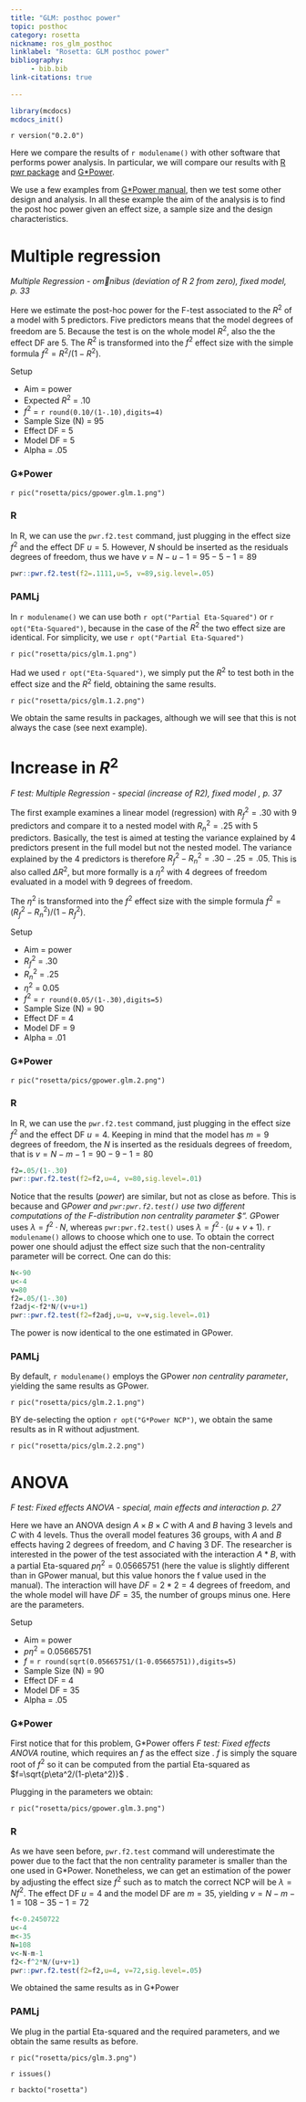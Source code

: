 ```yaml
---
title: "GLM: posthoc power"
topic: posthoc
category: rosetta
nickname: ros_glm_posthoc
linklabel: "Rosetta: GLM posthoc power" 
bibliography: 
     - bib.bib
link-citations: true
        
---
```



```r
library(mcdocs)
mcdocs_init()
```

`r version("0.2.0")`

Here we compare the results of `r modulename()` with other software that performs power analysis. In particular, we will compare our results with [R pwr package](https://cran.r-project.org/web/packages/pwr/pwr.pdf) and [G*Power](https://www.psychologie.hhu.de/arbeitsgruppen/allgemeine-psychologie-und-arbeitspsychologie/gpower). 

We use a few examples from [G*Power manual](https://www.psychologie.hhu.de/arbeitsgruppen/allgemeine-psychologie-und-arbeitspsychologie/gpower), then we test some other design and analysis. In all these example the aim of the analysis is to find the post hoc power given an effect size, a sample size and the design characteristics.

# Multiple regression
<i> Multiple Regression - omnibus (deviation of R 2 from zero), fixed model, p. 33 </i>

Here we estimate the post-hoc power for the F-test associated to the $R^2$ of a model with 5 predictors. Five predictors means that the model degrees of freedom are 5. Because the test is on the whole model $R^2$, also the the effect DF are 5. The $R^2$ is transformed into the $f^2$ effect size with the simple formula $f^2=R^2/(1-R^2)$.

:::{ .adm .adm-setup}
Setup

*   Aim = power
*   Expected $R^2$    = .10
*   $f^2$              = `r round(0.10/(1-.10),digits=4)`
*   Sample Size (N) = 95
*   Effect DF       = 5
*   Model  DF       = 5
*   Alpha           = .05

:::

### G*Power

`r pic("rosetta/pics/gpower.glm.1.png")`

    
### R

In R, we can use the `pwr.f2.test` command, just plugging in the effect size $f^2$ and the effect DF $u=5$. However, $N$ should be inserted as the residuals degrees of freedom, thus we have $v=N-u-1=95-5-1=89$

```r

pwr::pwr.f2.test(f2=.1111,u=5, v=89,sig.level=.05)

```

### PAMLj

In `r modulename()` we can use both `r opt("Partial Eta-Squared")` or `r opt("Eta-Squared")`, because in the case of the $R^2$ the two effect size are identical. For simplicity, we use `r opt("Partial Eta-Squared")`

`r pic("rosetta/pics/glm.1.png")`

Had we used `r opt("Eta-Squared")`, we simply put the $R^2$ to test both in the effect size and the $R^2$ field, obtaining the same results.

`r pic("rosetta/pics/glm.1.2.png")`

We obtain the same results in packages, although we will see that this is not always the case (see next example).


# Increase in $R^2$

<i> F test: Multiple Regression - special (increase of R2), fixed model , p. 37 </i>

The first example examines a linear model (regression) with $R_f^2=.30$ with 9 predictors and compare it to a nested model with $R_n^2=.25$ with 5 predictors. Basically, the test is aimed at testing the variance explained by 4 predictors present in the full model but not the nested model. The variance explained by the 4 predictors is therefore $R_f^2-R_n^2=.30-.25=.05$.  This is also called $\Delta R^2$, but more formally is a $\eta^2$ with 4 degrees of freedom evaluated in a model with 9 degrees of freedom.

The $\eta^2$ is transformed into the $f^2$ effect size with the simple formula $f^2=(R_f^2-R_n^2)/(1-R_f^2)$.

:::{ .adm .adm-setup}
Setup

*   Aim = power
*   $R_f^2$    = .30
*   $R_n^2$    = .25
*   $\eta^2$    =  0.05
*   $f^2$              = `r round(0.05/(1-.30),digits=5)`
*   Sample Size (N) = 90
*   Effect DF       = 4
*   Model  DF       = 9
*   Alpha           = .01

:::
### G*Power

`r pic("rosetta/pics/gpower.glm.2.png")`

### R

In R, we can use the `pwr.f2.test` command, just plugging in the effect size $f^2$ and the effect DF $u=4$. Keeping in mind that the model has $m=9$ degrees of freedom, the $N$ is inserted as the residuals degrees of freedom, that is $v=N-m-1=90-9-1=80$

```r
f2=.05/(1-.30)
pwr::pwr.f2.test(f2=f2,u=4, v=80,sig.level=.01)

```

Notice that the results (_power_) are similar, but not as close as before. This is because and G*Power and `pwr:pwr.f2.test()` use two different computations of the F-distribution _non centrality parameter $\lambda"_. G*Power uses $\lambda=f^2 \cdot N$, whereas  `pwr:pwr.f2.test()` uses  $\lambda=f^2 \cdot (u+v+1)$.  `r modulename()` allows to choose which one to use. To obtain the correct power one should adjust the effect size such that the non-centrality parameter will be correct. One can do this:

```r
N<-90
u<-4
v=80
f2=.05/(1-.30)
f2adj<-f2*N/(v+u+1)
pwr::pwr.f2.test(f2=f2adj,u=u, v=v,sig.level=.01)

```

The power is now identical to the one estimated in GPower.

### PAMLj

By default,  `r modulename()` employs the GPower _non centrality parameter_, yielding the same results as GPower.

`r pic("rosetta/pics/glm.2.1.png")`

BY de-selecting the option `r opt("G*Power NCP")`, we obtain the same results as in R without adjustment.

`r pic("rosetta/pics/glm.2.2.png")`


# ANOVA 

<i> F test: Fixed effects ANOVA - special, main effects and interaction p. 27</i>

Here we have an ANOVA design $A \times B \times C$ with $A$ and $B$ having 3 levels and $C$ with 4 levels. Thus the overall model features 36 groups, with $A$ and $B$ effects having 2 degrees of freedom, and $C$ having 3 DF. The researcher is interested in the power of the test associated with the interaction $A*B$, with a partial Eta-squared $p\eta^2=0.05665751$ (here the value is slightly different than in GPower manual, but this value honors the f value used in the manual). The interaction will have $DF=2*2=4$ degrees of freedom, and the whole model will have $DF=35$, the number of groups minus one. Here are the parameters.

:::{ .adm .adm-setup}
Setup

*   Aim = power
*   $p\eta^2$   = 0.05665751
*   $f$              = `r round(sqrt(0.05665751/(1-0.05665751)),digits=5)`
*   Sample Size (N) = 90
*   Effect DF       = 4
*   Model  DF       = 35
*   Alpha           = .05

:::

### G*Power

First notice that for this problem, G*Power offers  _F test: Fixed effects ANOVA_ routine, which requires an $f$ as the effect size . $f$ is simply the square root of $f^2$ so it can be computed from the partial Eta-squared as  $f=\sqrt{p\eta^2/(1-p\eta^2)}$ .

Plugging in the parameters we obtain:

`r pic("rosetta/pics/gpower.glm.3.png")`



### R

As we have seen before, `pwr.f2.test` command will underestimate the power due to the fact that the non centrality parameter is smaller than the one used in G*Power.  Nonetheless, we can get an estimation of the power by adjusting the effect size $f^2$ such as to match the correct NCP will be $\lambda=Nf^2$. The effect DF $u=4$ and the model DF are $m=35$, yielding $v=N-m-1=108-35-1=72$

```r
f<-0.2450722
u<-4
m<-35
N=108
v<-N-m-1
f2<-f^2*N/(u+v+1)
pwr::pwr.f2.test(f2=f2,u=4, v=72,sig.level=.05)

```

We obtained the same results as in G*Power

### PAMLj

We plug in the partial Eta-squared and the required parameters, and we obtain the same results as before.

`r pic("rosetta/pics/glm.3.png")`


`r issues()`

`r backto("rosetta")`
